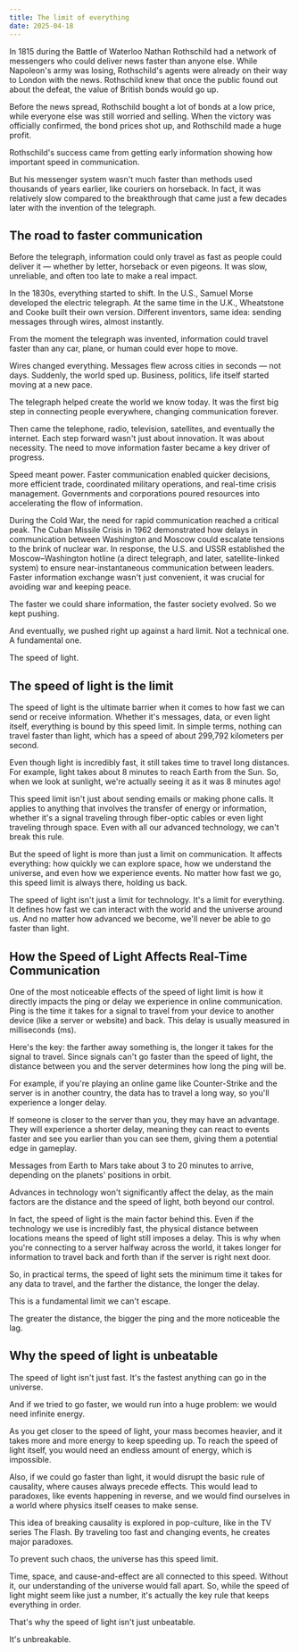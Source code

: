 ```yaml
---
title: The limit of everything
date: 2025-04-18
---
```

In 1815 during the Battle of Waterloo Nathan Rothschild had a network of messengers who could deliver news faster than anyone else.
While Napoleon's army was losing, Rothschild's agents were already on their way to London with the news. Rothschild knew that once the public found out about the defeat, the value of British bonds would go up.

Before the news spread, Rothschild bought a lot of bonds at a low price, while everyone else was still worried and selling. When the victory was officially confirmed, the bond prices shot up, and Rothschild made a huge profit.

Rothschild's success came from getting early information showing how important speed in communication.

But his messenger system wasn't much faster than methods used thousands of years earlier, like couriers on horseback. In fact, it was relatively slow compared to the breakthrough that came just a few decades later with the invention of the telegraph.

## The road to faster communication

Before the telegraph, information could only travel as fast as people could deliver it — whether by letter, horseback or even pigeons. It was slow, unreliable, and often too late to make a real impact.

In the 1830s, everything started to shift. In the U.S., Samuel Morse developed the electric telegraph. At the same time in the U.K., Wheatstone and Cooke built their own version. Different inventors, same idea: sending messages through wires, almost instantly.

From the moment the telegraph was invented, information could travel faster than any car, plane, or human could ever hope to move.

Wires changed everything. Messages flew across cities in seconds — not days. Suddenly, the world sped up. Business, politics, life itself started moving at a new pace.

The telegraph helped create the world we know today. It was the first big step in connecting people everywhere, changing communication forever.

Then came the telephone, radio, television, satellites, and eventually the internet. Each step forward wasn't just about innovation. It was about necessity. The need to move information faster became a key driver of progress.

Speed meant power. Faster communication enabled quicker decisions, more efficient trade, coordinated military operations, and real-time crisis management. Governments and corporations poured resources into accelerating the flow of information.

During the Cold War, the need for rapid communication reached a critical peak. The Cuban Missile Crisis in 1962 demonstrated how delays in communication between Washington and Moscow could escalate tensions to the brink of nuclear war. In response, the U.S. and USSR established the Moscow–Washington hotline (a direct telegraph, and later, satellite-linked system) to ensure near-instantaneous communication between leaders. Faster information exchange wasn't just convenient, it was crucial for avoiding war and keeping peace.

The faster we could share information, the faster society evolved. So we kept pushing.

And eventually, we pushed right up against a hard limit. Not a technical one. A fundamental one.

The speed of light.

## The speed of light is the limit

The speed of light is the ultimate barrier when it comes to how fast we can send or receive information. Whether it's messages, data, or even light itself, everything is bound by this speed limit. In simple terms, nothing can travel faster than light, which has a speed of about 299,792 kilometers per second.

Even though light is incredibly fast, it still takes time to travel long distances. For example, light takes about 8 minutes to reach Earth from the Sun. So, when we look at sunlight, we're actually seeing it as it was 8 minutes ago!

This speed limit isn't just about sending emails or making phone calls. It applies to anything that involves the transfer of energy or information, whether it's a signal traveling through fiber-optic cables or even light traveling through space. Even with all our advanced technology, we can't break this rule.

But the speed of light is more than just a limit on communication. It affects everything: how quickly we can explore space, how we understand the universe, and even how we experience events. No matter how fast we go, this speed limit is always there, holding us back.

The speed of light isn't just a limit for technology. It's a limit for everything. It defines how fast we can interact with the world and the universe around us. And no matter how advanced we become, we'll never be able to go faster than light.

## How the Speed of Light Affects Real-Time Communication

One of the most noticeable effects of the speed of light limit is how it directly impacts the ping or delay we experience in online communication. Ping is the time it takes for a signal to travel from your device to another device (like a server or website) and back. This delay is usually measured in milliseconds (ms).

Here's the key: the farther away something is, the longer it takes for the signal to travel. Since signals can't go faster than the speed of light, the distance between you and the server determines how long the ping will be.

For example, if you're playing an online game like Counter-Strike and the server is in another country, the data has to travel a long way, so you'll experience a longer delay.

If someone is closer to the server than you, they may have an advantage. They will experience a shorter delay, meaning they can react to events faster and see you earlier than you can see them, giving them a potential edge in gameplay.

Messages from Earth to Mars take about 3 to 20 minutes to arrive, depending on the planets' positions in orbit.

Advances in technology won't significantly affect the delay, as the main factors are the distance and the speed of light, both beyond our control.

In fact, the speed of light is the main factor behind this. Even if the technology we use is incredibly fast, the physical distance between locations means the speed of light still imposes a delay. This is why when you're connecting to a server halfway across the world, it takes longer for information to travel back and forth than if the server is right next door.

So, in practical terms, the speed of light sets the minimum time it takes for any data to travel, and the farther the distance, the longer the delay.

This is a fundamental limit we can't escape.

The greater the distance, the bigger the ping and the more noticeable the lag.

## Why the speed of light is unbeatable

The speed of light isn't just fast. It's the fastest anything can go in the universe.

And if we tried to go faster, we would run into a huge problem: we would need infinite energy.

As you get closer to the speed of light, your mass becomes heavier, and it takes more and more energy to keep speeding up. To reach the speed of light itself, you would need an endless amount of energy, which is impossible.

Also, if we could go faster than light, it would disrupt the basic rule of causality, where causes always precede effects. This would lead to paradoxes, like events happening in reverse, and we would find ourselves in a world where physics itself ceases to make sense.

This idea of breaking causality is explored in pop-culture, like in the TV series The Flash. By traveling too fast and changing events, he creates major paradoxes.

To prevent such chaos, the universe has this speed limit.

Time, space, and cause-and-effect are all connected to this speed. Without it, our understanding of the universe would fall apart. So, while the speed of light might seem like just a number, it's actually the key rule that keeps everything in order.

That's why the speed of light isn't just unbeatable.

It's unbreakable.